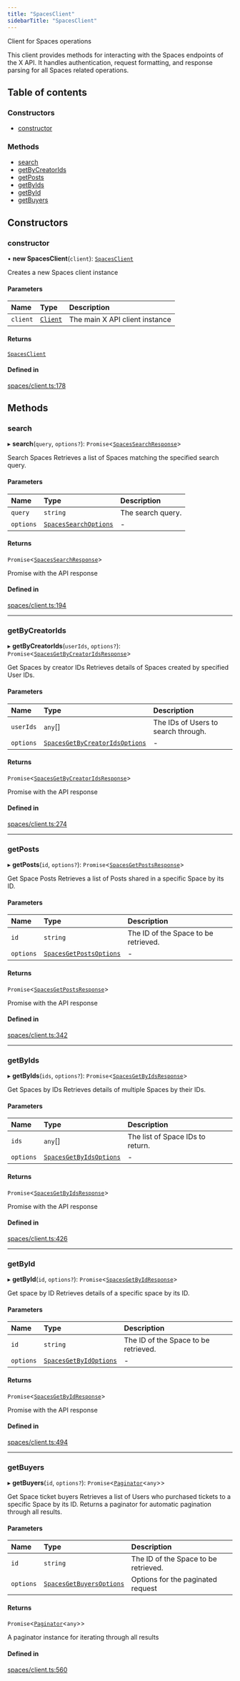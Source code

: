```yaml
---
title: "SpacesClient"
sidebarTitle: "SpacesClient"
---
```


Client for Spaces operations

This client provides methods for interacting with the Spaces endpoints
of the X API. It handles authentication, request formatting, and response
parsing for all Spaces related operations.

## Table of contents

### Constructors

- [constructor](/xdks/typescript/reference/classes/SpacesClient#constructor)

### Methods

- [search](/xdks/typescript/reference/classes/SpacesClient#search)
- [getByCreatorIds](/xdks/typescript/reference/classes/SpacesClient#getbycreatorids)
- [getPosts](/xdks/typescript/reference/classes/SpacesClient#getposts)
- [getByIds](/xdks/typescript/reference/classes/SpacesClient#getbyids)
- [getById](/xdks/typescript/reference/classes/SpacesClient#getbyid)
- [getBuyers](/xdks/typescript/reference/classes/SpacesClient#getbuyers)

## Constructors

### constructor

• **new SpacesClient**(`client`): [`SpacesClient`](/xdks/typescript/reference/classes/SpacesClient)

Creates a new Spaces client instance

#### Parameters

| Name | Type | Description |
| :------ | :------ | :------ |
| `client` | [`Client`](/xdks/typescript/reference/classes/Client) | The main X API client instance |

#### Returns

[`SpacesClient`](/xdks/typescript/reference/classes/SpacesClient)

#### Defined in

[spaces/client.ts:178](https://github.com/xdevplatform/xdk/blob/298ca9350d035e40e7c8ee0753c50052819a41e2/xdk/typescript/src/spaces/client.ts#L178)

## Methods

### search

▸ **search**(`query`, `options?`): `Promise`\<[`SpacesSearchResponse`](/xdks/typescript/reference/interfaces/SpacesSearchResponse)\>

Search Spaces
Retrieves a list of Spaces matching the specified search query.

#### Parameters

| Name | Type | Description |
| :------ | :------ | :------ |
| `query` | `string` | The search query. |
| `options` | [`SpacesSearchOptions`](/xdks/typescript/reference/interfaces/SpacesSearchOptions) | - |

#### Returns

`Promise`\<[`SpacesSearchResponse`](/xdks/typescript/reference/interfaces/SpacesSearchResponse)\>

Promise with the API response

#### Defined in

[spaces/client.ts:194](https://github.com/xdevplatform/xdk/blob/298ca9350d035e40e7c8ee0753c50052819a41e2/xdk/typescript/src/spaces/client.ts#L194)

___

### getByCreatorIds

▸ **getByCreatorIds**(`userIds`, `options?`): `Promise`\<[`SpacesGetByCreatorIdsResponse`](/xdks/typescript/reference/interfaces/SpacesGetByCreatorIdsResponse)\>

Get Spaces by creator IDs
Retrieves details of Spaces created by specified User IDs.

#### Parameters

| Name | Type | Description |
| :------ | :------ | :------ |
| `userIds` | `any`[] | The IDs of Users to search through. |
| `options` | [`SpacesGetByCreatorIdsOptions`](/xdks/typescript/reference/interfaces/SpacesGetByCreatorIdsOptions) | - |

#### Returns

`Promise`\<[`SpacesGetByCreatorIdsResponse`](/xdks/typescript/reference/interfaces/SpacesGetByCreatorIdsResponse)\>

Promise with the API response

#### Defined in

[spaces/client.ts:274](https://github.com/xdevplatform/xdk/blob/298ca9350d035e40e7c8ee0753c50052819a41e2/xdk/typescript/src/spaces/client.ts#L274)

___

### getPosts

▸ **getPosts**(`id`, `options?`): `Promise`\<[`SpacesGetPostsResponse`](/xdks/typescript/reference/interfaces/SpacesGetPostsResponse)\>

Get Space Posts
Retrieves a list of Posts shared in a specific Space by its ID.

#### Parameters

| Name | Type | Description |
| :------ | :------ | :------ |
| `id` | `string` | The ID of the Space to be retrieved. |
| `options` | [`SpacesGetPostsOptions`](/xdks/typescript/reference/interfaces/SpacesGetPostsOptions) | - |

#### Returns

`Promise`\<[`SpacesGetPostsResponse`](/xdks/typescript/reference/interfaces/SpacesGetPostsResponse)\>

Promise with the API response

#### Defined in

[spaces/client.ts:342](https://github.com/xdevplatform/xdk/blob/298ca9350d035e40e7c8ee0753c50052819a41e2/xdk/typescript/src/spaces/client.ts#L342)

___

### getByIds

▸ **getByIds**(`ids`, `options?`): `Promise`\<[`SpacesGetByIdsResponse`](/xdks/typescript/reference/interfaces/SpacesGetByIdsResponse)\>

Get Spaces by IDs
Retrieves details of multiple Spaces by their IDs.

#### Parameters

| Name | Type | Description |
| :------ | :------ | :------ |
| `ids` | `any`[] | The list of Space IDs to return. |
| `options` | [`SpacesGetByIdsOptions`](/xdks/typescript/reference/interfaces/SpacesGetByIdsOptions) | - |

#### Returns

`Promise`\<[`SpacesGetByIdsResponse`](/xdks/typescript/reference/interfaces/SpacesGetByIdsResponse)\>

Promise with the API response

#### Defined in

[spaces/client.ts:426](https://github.com/xdevplatform/xdk/blob/298ca9350d035e40e7c8ee0753c50052819a41e2/xdk/typescript/src/spaces/client.ts#L426)

___

### getById

▸ **getById**(`id`, `options?`): `Promise`\<[`SpacesGetByIdResponse`](/xdks/typescript/reference/interfaces/SpacesGetByIdResponse)\>

Get space by ID
Retrieves details of a specific space by its ID.

#### Parameters

| Name | Type | Description |
| :------ | :------ | :------ |
| `id` | `string` | The ID of the Space to be retrieved. |
| `options` | [`SpacesGetByIdOptions`](/xdks/typescript/reference/interfaces/SpacesGetByIdOptions) | - |

#### Returns

`Promise`\<[`SpacesGetByIdResponse`](/xdks/typescript/reference/interfaces/SpacesGetByIdResponse)\>

Promise with the API response

#### Defined in

[spaces/client.ts:494](https://github.com/xdevplatform/xdk/blob/298ca9350d035e40e7c8ee0753c50052819a41e2/xdk/typescript/src/spaces/client.ts#L494)

___

### getBuyers

▸ **getBuyers**(`id`, `options?`): `Promise`\<[`Paginator`](/xdks/typescript/reference/classes/Paginator)\<`any`\>\>

Get Space ticket buyers
Retrieves a list of Users who purchased tickets to a specific Space by its ID.
Returns a paginator for automatic pagination through all results.

#### Parameters

| Name | Type | Description |
| :------ | :------ | :------ |
| `id` | `string` | The ID of the Space to be retrieved. |
| `options` | [`SpacesGetBuyersOptions`](/xdks/typescript/reference/interfaces/SpacesGetBuyersOptions) | Options for the paginated request |

#### Returns

`Promise`\<[`Paginator`](/xdks/typescript/reference/classes/Paginator)\<`any`\>\>

A paginator instance for iterating through all results

#### Defined in

[spaces/client.ts:560](https://github.com/xdevplatform/xdk/blob/298ca9350d035e40e7c8ee0753c50052819a41e2/xdk/typescript/src/spaces/client.ts#L560)

